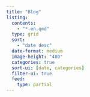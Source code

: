 ```yaml
---
title: "Blog"
listing: 
  contents: 
    - "*-en.qmd"
  type: grid
  sort:
    - "date desc"
  date-format: medium
  image-height: "480"  
  categories: true
  sort-ui: [date, categories]
  filter-ui: true
  feed: 
    type: partial
---
```

